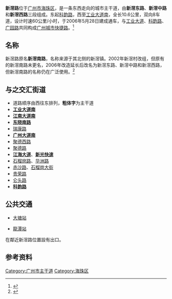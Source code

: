 {{Infobox China Road
|中文道路名称=新 滘 路
|道路名称拼音=Xinjiao Lu
|道路方向=东西
|图片=
|图片说明=
|道路属性=城市主干道
|道路总长度=10.6
|规划总长度=
|已通车长度=
|车速限制=60
|行车线数量=双向8车道
|所在地区=[[广州市|广州市]][[海珠区|海珠区]]
|起点=[[工业大道_(广州)|工业大道南]]
|终点=[[科韵路|科韵路]]
|道路命名日期=2006年
|命名缘由=位于新滘村以南
|道路旧名=新滘南路
|道路动工日期=
|通车日期=2006年5月28日
|相连路段=
|路段主要建筑=
}}
'''新滘路'''位于[[广州市|广州市]][[海珠区|海珠区]]，是一条东西走向的城市主干道，由'''新滘东路'''、'''新滘中路'''和'''新滘西路'''三段组成。东起[[科韵路_(广州)|科韵路]]，西至[[工业大道_(广州)|工业大道南]]，全长10.6公里，双向8车道，设计时速60公里/小时，于2006年5月28日建成通车，与[[工业大道_(广州)|工业大道]]、[[科韵路_(广州)|科韵路]]、[[广园路|广园路]]共同构成[[广州城市快捷路|广州城市快捷路]]。<ref name=open>{{cite news  | language =zh-cn  | author =  | coauthors =  | url =http://news.sina.com.cn/o/2006-05-27/17129043996s.shtml  | title =科韵路新滘南路明日通车科韵路  | work =  | publisher =广州日报  | pages =  | date =2006-05-27  | accessdate =2014-06-24  | archive-date =2014-07-14  | archive-url =https://web.archive.org/web/20140714184319/http://news.sina.com.cn/o/2006-05-27/17129043996s.shtml  | dead-url =no  }}</ref>

==名称==
新滘路原名'''新滘南路'''，名称来源于其北侧的新滘镇。2002年新滘村改组，但原有的新滘南路未更名，2006年改造延长后改名为新滘东路、新滘中路和新滘西路，但新滘南路的名称仍在广泛使用。<ref>{{Cite web |title=东西走向为何叫新滘南路？_新闻中心_新浪网 |url=http://news.sina.com.cn/c/2009-08-15/095616128152s.shtml |accessdate=2020-08-12 |work=news.sina.com.cn}}</ref>

==与之交汇街道==
*道路顺序由西往东排列，'''粗体字'''为主干道
*'''[[工业大道_(广州)|工业大道南]]'''
*'''[[江南大道_(广州)|江南大道南]]'''
*'''[[东晓南路|东晓南路]]'''
*[[瑞康路|瑞康路]]
*'''[[广州大道|广州大道南]]'''
*[[聚德西路|聚德西路]]
*[[聚德路|聚德路]]
*'''[[江海大道|江海大道]]'''、'''[[新光快速|新光快速]]'''
*[[石榴岗路|石榴岗路]]、[[华洲路|华洲路]]
*[[赤沙路|赤沙路]]、[[石榴岗大街|石榴岗大街]]
*[[贵荣路|贵荣路]]
*[[仑头路|仑头路]]
*'''[[科韵路_(广州)|科韵路]]'''

==公共交通==
*{{廣州地鐵路線鏈接|3|SL}}[[大塘站|大塘站]]
*{{廣州地鐵路線鏈接|18|SL}}[[龙潭站_(广州市)|龍潭站]]
在鄰近新滘路位置設有出口。

==参考资料==
<references/>
{{广州主要道路}}
[[Category:广州市主干道|Category:广州市主干道]]
[[Category:海珠区|Category:海珠区]]